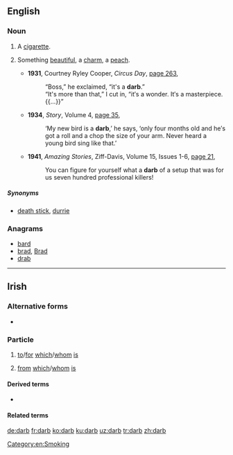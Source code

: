 ==English==

===Noun===
{{en-noun}}

# {{lb|en|Australia|slang}} A [[cigarette]].
# {{lb|en|slang}} Something [[beautiful]], a [[charm]], a [[peach]].
#* '''1931''', Courtney Ryley Cooper, ''Circus Day'', [http://books.google.com.au/books?id=pe5CAAAAIAAJ&q=%22darb%22|%22darbs%22+cigarette+OR+smoke+-intitle:%22%22+-inauthor:%22%22&dq=%22darb%22|%22darbs%22+cigarette+OR+smoke+-intitle:%22%22+-inauthor:%22%22&hl=en&sa=X&ei=PnI2T43DAuXEmAX33IT2AQ&redir_esc=y page 263],
#*: “Boss,” he exclaimed, “it's a '''darb'''.”
#*: “It's more than that,” I cut in, “it′s a wonder. It′s a masterpiece.{{...}}”
#* '''1934''', ''Story'', Volume 4, [http://books.google.com.au/books?id=67YPAAAAIAAJ&q=%22darb%22|%22darbs%22+cigarette+OR+smoke+-intitle:%22%22+-inauthor:%22%22&dq=%22darb%22|%22darbs%22+cigarette+OR+smoke+-intitle:%22%22+-inauthor:%22%22&hl=en&sa=X&ei=3m02T9nmOevOmAWI96ibAg&redir_esc=y page 35],
#*: ‘My new bird is a '''darb''',’ he says, ‘only four months old and he′s got a roll and a chop the size of your arm. Never heard a young bird sing like that.’
#* '''1941''', ''Amazing Stories'', Ziff-Davis, Volume 15, Issues 1-6, [http://books.google.com.au/books?id=zhdXAAAAYAAJ&q=%22darb%22|%22darbs%22+cigarette+OR+smoke+-intitle:%22%22+-inauthor:%22%22&dq=%22darb%22|%22darbs%22+cigarette+OR+smoke+-intitle:%22%22+-inauthor:%22%22&hl=en&sa=X&ei=iG82T8j2FIrumAWGufGRAg&redir_esc=y page 21],
#*: You can figure for yourself what a '''darb''' of a setup that was for us seven hundred professional killers!

=====Synonyms=====
* {{sense|cigarette}} [[death stick]], [[durrie]]

===Anagrams===
* [[bard#English|bard]]
* [[brad#English|brad]], [[Brad#English|Brad]]
* [[drab#English|drab]]

[[Category:en:Smoking]]

----

==Irish==

===Alternative forms===
* {{l|ga|[[dar]] [[b’]]}} {{qualifier|superseded}}

===Particle===
{{head|ga|particle|present/future copular form used before a vowel||form used before a consonant|dar}}

# [[to]]/[[for]] [[which]]/[[whom]] [[is]]
#: {{ux|ga|an fear '''darb''' aithnid mé|the man who knows me|inline=1}}
# [[from]] [[which]]/[[whom]] [[is]]

====Derived terms====
* {{l|ga|darb ainm||(who is) called, named}}

====Related terms====
{{ga-copular forms}}
{{ga-preposition contractions}}

[[de:darb]]
[[fr:darb]]
[[ko:darb]]
[[ku:darb]]
[[uz:darb]]
[[tr:darb]]
[[zh:darb]]